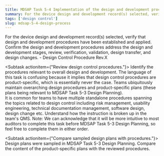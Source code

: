 ```yaml
---
title: MDSAP Task 5-4 Implementation of the design and development process
summary: For the device design and development record(s) selected, verify that design and development procedures have been established and applied.
tags: ['design control']
slug: mdsap-5-4-design-process
---
```


<RegLang>
For the device design and development record(s) selected, verify that design and development procedures have been established and applied.
Confirm the design and development procedures address the design and development stages, review, verification, validation, design transfer, and design changes.
</RegLang>
<QdocList docs={['Design control procedure']}/>

<ReportLang>
- Design Control Procedure Rev.X
</ReportLang>

<Subtask actionitem={"Review design control procedures."}>
Identify the procedures relevant to overall design and development.  The language of this task is confusing because it implies that design control procedures are product-specific, which is essentially never the case. Teams ubiquitously maintain overarching design procedures and product-specific plans (these plans being relevant to <QLink>MDSAP Task 5-3 Design Planning</QLink>).  
It is common for teams to have multiple standalone procedures spanning the topics related to design control including risk management, usability engineering, technical documentation management, software design, design change etc. Understand how the instruction is broken up in the team's QMS.
Note: We can acknowledge that it will be more intuitive to most auditors to complete this task before <QLink>MDSAP Task 5-3 Design Planning</QLink>, so feel free to complete them in either order.
</Subtask>

<Subtask actionitem={"Compare sampled design plans with procedures."}>
Design plans were sampled in <QLink>MDSAP Task 5-3 Design Planning</QLink>.  Compare the content of the product-specific plans with the reviewed procedures.
</Subtask>



